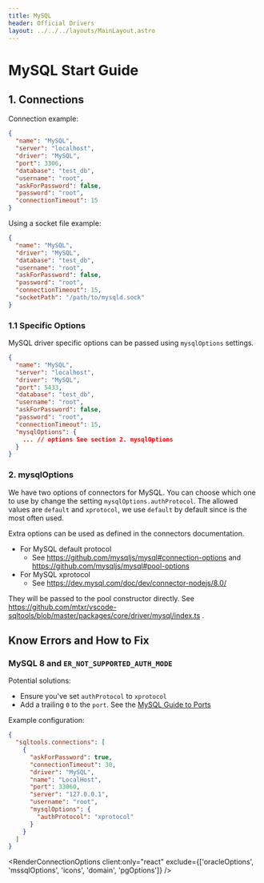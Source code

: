 ```yaml
---
title: MySQL
header: Official Drivers
layout: ../../../layouts/MainLayout.astro
---
```



# MySQL Start Guide

## 1. Connections

Connection example:

```json
{
  "name": "MySQL",
  "server": "localhost",
  "driver": "MySQL",
  "port": 3306,
  "database": "test_db",
  "username": "root",
  "askForPassword": false,
  "password": "root",
  "connectionTimeout": 15
}
```

Using a socket file example:

```json
{
  "name": "MySQL",
  "driver": "MySQL",
  "database": "test_db",
  "username": "root",
  "askForPassword": false,
  "password": "root",
  "connectionTimeout": 15,
  "socketPath": "/path/to/mysqld.sock"
}
```

### 1.1 Specific Options

MySQL driver specific options can be passed using `mysqlOptions` settings.

```json
{
  "name": "MySQL",
  "server": "localhost",
  "driver": "MySQL",
  "port": 5433,
  "database": "test_db",
  "username": "root",
  "askForPassword": false,
  "password": "root",
  "connectionTimeout": 15,
  "mysqlOptions": {
    ... // options See section 2. mysqlOptions
  }
}
```

### 2. mysqlOptions

We have two options of connectors for MySQL. You can choose which one to use by change the setting `mysqlOptions.authProtocol`. The allowed values are `default` and `xprotocol`, we use `default` by default since is the most often used.

Extra options can be used as defined in the connectors documentation.

- For MySQL default protocol
  - See https://github.com/mysqljs/mysql#connection-options and https://github.com/mysqljs/mysql#pool-options
- For MySQL xprotocol
  - See https://dev.mysql.com/doc/dev/connector-nodejs/8.0/

They will be passed to the pool constructor directly. See https://github.com/mtxr/vscode-sqltools/blob/master/packages/core/driver/mysql/index.ts .

## Know Errors and How to Fix

### MySQL 8 and `ER_NOT_SUPPORTED_AUTH_MODE`

Potential solutions:

- Ensure you've set `authProtocol` to `xprotocol`
- Add a trailing `0` to the `port`. See the [MySQL Guide to Ports](https://mysqlserverteam.com/mysql-guide-to-ports/)

Example configuration:

```json
{
  "sqltools.connections": [
    {
      "askForPassword": true,
      "connectionTimeout": 30,
      "driver": "MySQL",
      "name": "LocalHost",
      "port": 33060,
      "server": "127.0.0.1",
      "username": "root",
      "mysqlOptions": {
        "authProtocol": "xprotocol"
      }
    }
  ]
}
```

<RenderConnectionOptions
  client:only="react"
  exclude={['oracleOptions', 'mssqlOptions', 'icons', 'domain', 'pgOptions']}
/>
